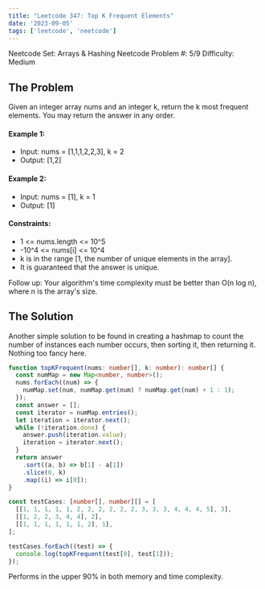 ```yaml
---
title: "Leetcode 347: Top K Frequent Elements"
date: '2023-09-05'
tags: ['leetcode', 'neetcode']
---
```


Neetcode Set: Arrays & Hashing
Neetcode Problem #: 5/9
Difficulty: Medium

## The Problem
Given an integer array nums and an integer k, return the k most frequent elements. You may return the answer in any order. 

#### Example 1:
- Input: nums = [1,1,1,2,2,3], k = 2
- Output: [1,2]
#### Example 2:
- Input: nums = [1], k = 1
- Output: [1]
#### Constraints:
- 1 \<= nums.length \<= 10^5
- -10^4 \<= nums[i] \<= 10^4
- k is in the range [1, the number of unique elements in the array].
- It is guaranteed that the answer is unique.
 
Follow up: Your algorithm's time complexity must be better than O(n log n), where n is the array's size.

## The Solution

Another simple solution to be found in creating a hashmap to count the number of instances each number occurs, then sorting it, then returning it. Nothing too fancy here.

```ts
function topKFrequent(nums: number[], k: number): number[] {
  const numMap = new Map<number, number>();
  nums.forEach((num) => {
    numMap.set(num, numMap.get(num) ? numMap.get(num) + 1 : 1);
  });
  const answer = [];
  const iterator = numMap.entries();
  let iteration = iterator.next();
  while (!iteration.done) {
    answer.push(iteration.value);
    iteration = iterator.next();
  }
  return answer
    .sort((a, b) => b[1] - a[1])
    .slice(0, k)
    .map((i) => i[0]);
}

const testCases: [number[], number][] = [
  [[1, 1, 1, 1, 1, 2, 2, 2, 2, 2, 2, 3, 3, 3, 4, 4, 4, 5], 3],
  [[1, 2, 2, 3, 4, 4], 2],
  [[1, 1, 1, 1, 1, 1, 2], 1],
];

testCases.forEach((test) => {
  console.log(topKFrequent(test[0], test[1]));
});

```

Performs in the upper 90% in both memory and time complexity.